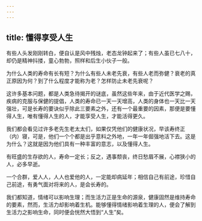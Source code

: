 ```yaml
---
---
---
```

title: 懂得享受人生
---




有些人头发刚刚转白，便自认是风中残烛，老态龙钟起来了；有些人虽已七八十，却仍是精神抖搂，童心勃勃，照样和后生小伙子一般。

为什么人类的寿命有长有短？为什么有些人未老先衰，有些人老而弥健？衰老的真正原因为何？到了什么程度才能称为老？怎样防止未老先衰呢？

这许多基本问题，都是人类急待揭开的谜底，虽然这些年来，由于近代医学之赐，疾病的克服与保健的提倡，人类的寿命已一天一天增高，人类的身体也一天比一天强壮，可是长寿的要诀似乎除此三要素之外，还有一个最重要的因素，那便是要懂得人生，唯有懂得人生的人，才能享受人生，才能活得更久。

我们都会看见过许多老先生老太太们，如果仅凭他们的健康状况，早该寿终正（内）寝，可是，他们一个个都是出乎意料之外地，一年一年倔强地活下去。这是为什么？这就是因为他们具有一种丰富的意志，以及懂得人生。

有旺盛的生存欲的人，寿命一定长；反之，遇事颓丧，终日愁眉不展，心襟狭小的人，必多早逝。

一个合群，爱人人，人人也爱他的人，一定能却病延年；相信自己有前途，珍惜自己前途，有勇气面对将来的人，是会长寿的。

我们都知道，情绪可以影响生理；而生活力正是生命的源泉，健康固然是维持寿命的要素，然而，生活力却影响着生机。能够懂得情绪影响着生理的人，便会了解到生活力之影响生命，同时便会恍然大悟到“人生”矣。